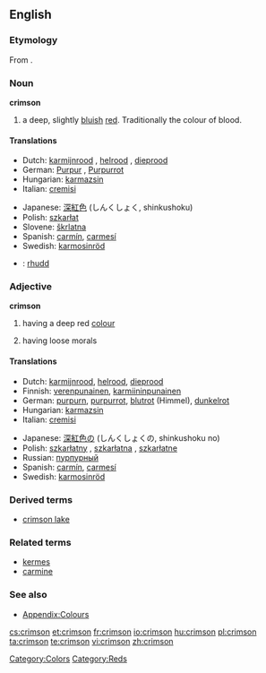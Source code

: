 {{wikipedia|dab=Crimson (disambiguation)|Crimson}}
==English==

===Etymology===
From {{Pers.}} {{fa-Arab|[[قرمز]]}}.

===Noun===
{{wikipedia}}
'''crimson'''

# a deep, slightly [[blue|bluish]] [[red]]. Traditionally the colour of blood.
#: {{colour panel|DC143C}}

====Translations====
{{trans-top|colour}}
* Dutch: [[karmijnrood]] {{n}}, [[helrood]] {{n}}, [[dieprood]] {{n}}
* German: [[Purpur]] {{n}}, [[Purpurrot]] {{n}}
* Hungarian: [[karmazsin]]
* Italian: [[cremisi]] {{inv}}
{{trans-mid}}
* Japanese: [[深紅色]] (しんくしょく, shinkushoku)
* Polish: [[szkarłat]] {{m}}
* Slovene: [[škrlatna]] {{m}}
* Spanish: [[carmín]], [[carmesí]]
* Swedish: [[karmosinröd]]
{{trans-bottom}}

{{checktrans}}
<!--Remove this section once all of the translations below have been moved into the tables above.-->
* {{ttbc|Welsh}}: [[rhudd]]

===Adjective===
'''crimson'''

# {{colour}} having a deep red [[color|colour]]
# having loose morals

====Translations====
{{trans-top|colour}}
* Dutch: [[karmijnrood]], [[helrood]], [[dieprood]]
* Finnish: [[verenpunainen]], [[karmiininpunainen]]
* German: [[purpurn]], [[purpurrot]], [[blutrot]] (Himmel), [[dunkelrot]]
* Hungarian: [[karmazsin]]
* Italian: [[cremisi]] {{inv}}
{{trans-mid}}
* Japanese: [[深紅色]]の (しんくしょくの, shinkushoku no)
* Polish: [[szkarłatny]] {{m}}, [[szkarłatna]] {{f}}, [[szkarłatne]] {{n}}
* Russian: [[пурпурный]]
* Spanish: [[carmín]], [[carmesí]]
* Swedish: [[karmosinröd]]
{{trans-bottom}}

{{trans-top|having loose morals}}
{{trans-mid}}
{{trans-bottom}}

===Derived terms===
* [[crimson lake]]

===Related terms===
* [[kermes]]
* [[carmine]]

===See also===
* [[Appendix:Colours]]

[[Category:Colors]]
[[Category:Reds]]

[[cs:crimson]]
[[et:crimson]]
[[fr:crimson]]
[[io:crimson]]
[[hu:crimson]]
[[pl:crimson]]
[[ta:crimson]]
[[te:crimson]]
[[vi:crimson]]
[[zh:crimson]]
